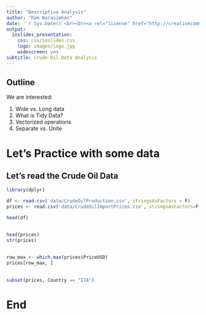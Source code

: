 ```yaml
---
title: "Descriptive Analysis"
author: "Ram Narasimhan"
date: '`r Sys.Date()`<br><br><a rel="license" href="http://creativecommons.org/licenses/by-nc-sa/4.0/"><img style="border-width:0" src="images/by-nc-sa-4.0-88x31.png" /></a>'
output:
  ioslides_presentation:
    css: css/ioslides.css
    logo: images/logo.jpg
    widescreen: yes
subtitle: Crude Oil Data Analysis
---
```



## Outline {#Outline}

We are interested:

1. Wide vs. Long data
2. What is Tidy Data?
3. Vectorized operations
4. Separate vs. Unite



# Let's Practice with some data {.smaller}

## Let's read the Crude Oil Data {.smaller}

```r
library(dplyr)
```

```r
df <- read.csv('data/CrudeOilProduction.csv', stringsAsFactors = F)
prices <- read.csv('data/CrudeOilImportPrices.csv', stringsAsFactors=F )

head(df)
```

##
```r
head(prices)
str(prices)
```

##
```r
row_max <- which.max(prices$PriceUSD)
prices[row_max, ]
```

## {.smaller}
```r
subset(prices, Country == "ITA")
```


# End




